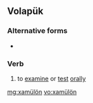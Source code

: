 ==Volapük==

===Alternative forms===
* {{l|vo|xamuyloyn}}

===Verb===
{{infl|vo|verb}}

# to [[examine]] or [[test]] [[orally]]

[[mg:xamülön]]
[[vo:xamülön]]